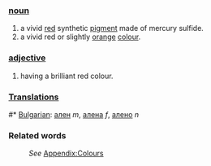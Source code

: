 ===[[noun]]===
#a vivid [[red]] synthetic [[pigment]] made of mercury sulfide.
#a vivid red or slightly [[orange]] [[color|colour]].
===[[adjective]]===
#having a brilliant red colour.

===[[Translation]]s===
#* [[Bulgarian]]: [[ален]] ''m'', [[алена]] ''f'', [[алено]] ''n''

===Related words===
:''See'' [[Wiktionary_Appendix:Colours|Appendix:Colours]]